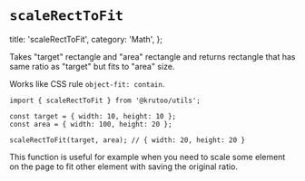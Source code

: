 # `scaleRectToFit`

  title: 'scaleRectToFit',
  category: 'Math',
};

Takes "target" rectangle and "area" rectangle and returns rectangle that has same ratio as "target" but fits to "area" size.

Works like CSS rule `object-fit: contain`.

```tsx
import { scaleRectToFit } from '@krutoo/utils';

const target = { width: 10, height: 10 };
const area = { width: 100, height: 20 };

scaleRectToFit(target, area); // { width: 20, height: 20 }
```

This function is useful for example when you need to scale some element on the page to fit other element with saving the original ratio.
